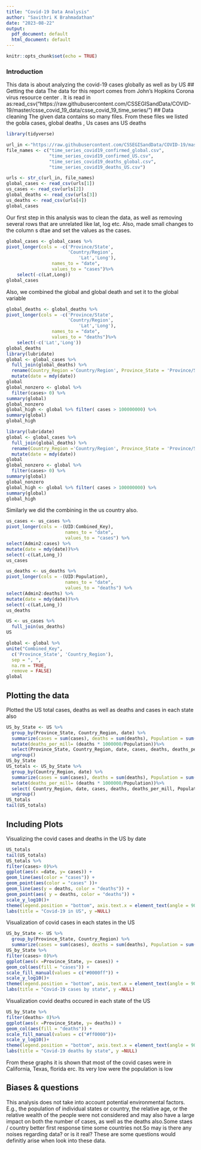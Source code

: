 ```yaml
---
title: "Covid-19 Data Analysis"
author: "Savithri K Brahmadathan"
date: "2023-08-22"
output:
  pdf_document: default
  html_document: default
---
```


```r
knitr::opts_chunk$set(echo = TRUE)
```
### Introduction
This data is about analyzing the covid-19 cases globally as well as  by US
## Getting the data
The data for this report comes from John's Hopkins Corona virus resource center . It is read in as:read_csv("https://raw.githubusercontent.com/CSSEGISandData/COVID-19/master/csse_covid_19_data/csse_covid_19_time_series/")
## Data cleaning
The given data contains so many files. From these files we listed the gobla cases, global deaths , Us cases ans US deaths
```r
library(tidyverse)

url_in <-"https://raw.githubusercontent.com/CSSEGISandData/COVID-19/master/csse_covid_19_data/csse_covid_19_time_series/"
file_names <- c("time_series_covid19_confirmed_global.csv", 
                "time_series_covid19_confirmed_US.csv",
                "time_series_covid19_deaths_global.csv", 
                "time_series_covid19_deaths_US.csv")

urls <- str_c(url_in, file_names)
global_cases <- read_csv(urls[1])
us_cases <- read_csv(urls[2])
global_deaths <- read_csv(urls[3])
us_deaths <- read_csv(urls[4])
global_cases
```
Our first step in this analysis was to clean the data, as well as removing several rows that are unrelated like lat, log etc. Also, made small changes to the column s dtae and set the values as the cases. 
```r
global_cases <- global_cases %>%
pivot_longer(cols = -c('Province/State', 
                       'Country/Region',
                           'Lat','Long'), 
                 names_to = "date",
                 values_to = "cases")%>%
    select(-c(Lat,Long))
global_cases

```
Also, we combined the global and global death and set it to the global variable
```r
global_deaths <- global_deaths %>%
pivot_longer(cols = -c('Province/State', 
                       'Country/Region',
                           'Lat','Long'), 
                 names_to = "date",
                 values_to = "deaths")%>%
    select(-c('Lat','Long'))
global_deaths
library(lubridate)
global <- global_cases %>%
  full_join(global_deaths) %>%
  rename(Country_Region ='Country/Region', Province_State = 'Province/State') %>%
  mutate(date = mdy(date))
global
global_nonzero <- global %>%
  filter(cases> 0) %>%
summary(global)
global_nonzero
global_high <- global %>% filter( cases > 100000000) %>%
summary(global)
global_high
```

```r
library(lubridate)
global <- global_cases %>%
  full_join(global_deaths) %>%
  rename(Country_Region ='Country/Region', Province_State = 'Province/State') %>%
  mutate(date = mdy(date))
global
global_nonzero <- global %>%
  filter(cases> 0) %>%
summary(global)
global_nonzero
global_high <- global %>% filter( cases > 100000000) %>%
summary(global)
global_high
``` 
Similarly we did the combining in the us country also.
```r
us_cases <- us_cases %>%
pivot_longer(cols = -(UID:Combined_Key), 
                      names_to = "date",
                      values_to = "cases") %>%
select(Admin2:cases) %>%
mutate(date = mdy(date))%>%
select(-c(Lat,Long_))
us_cases
```
```r
us_deaths <- us_deaths %>%
pivot_longer(cols = -(UID:Population), 
                      names_to = "date",
                      values_to = "deaths") %>%
select(Admin2:deaths) %>%
mutate(date = mdy(date))%>%
select(-c(Lat,Long_))
us_deaths
```
```r
US <- us_cases %>%
  full_join(us_deaths)
US

global <- global %>%
unite("Combined_Key", 
  c('Province_State', 'Country_Region'), 
  sep = ", ", 
  na.rm = TRUE,
  remove = FALSE)
global
```
## Plotting the data
Plotted the  US total cases, deaths as well as deaths and cases in each state also
```r
US_by_State <- US %>%
  group_by(Province_State, Country_Region, date) %>%
  summarize(cases = sum(cases), deaths = sum(deaths), Population = sum(Population))%>%
  mutate(deaths_per_mill= (deaths * 1000000/Population))%>%
  select(Province_State, Country_Region, date, cases, deaths, deaths_per_mill, Population)%>%
  ungroup()
US_by_State
US_totals <- US_by_State %>%
  group_by(Country_Region, date) %>%
  summarize(cases = sum(cases), deaths = sum(deaths), Population = sum(Population))%>%
  mutate(deaths_per_mill= (deaths * 1000000/Population))%>%
  select( Country_Region, date, cases, deaths, deaths_per_mill, Population)%>%
  ungroup()
US_totals
tail(US_totals)
```

## Including Plots

Visualizing the covid cases and deaths in the US by date
```r
US_totals
tail(US_totals)
US_totals %>%
filter(cases> 0)%>%
ggplot(aes(x =date, y= cases)) +
geom_line(aes(color = "cases")) +
geom_point(aes(color = "cases" ))+
geom_line(aes(y = deaths, color = "deaths")) +
geom_point(aes( y = deaths, color = "deaths")) +
scale_y_log10()+
theme(legend.position = "bottom", axis.text.x = element_text(angle = 90)) +
labs(title = "Covid-19 in US", y =NULL)
```
Visualization of covid cases in each states in the US
```r
US_by_State <- US %>%
  group_by(Province_State, Country_Region) %>%
  summarize(cases = sum(cases), deaths = sum(deaths), Population = sum(Population))
US_by_State %>%
filter(cases> 0)%>%
ggplot(aes(x =Province_State, y= cases)) +
geom_col(aes(fill = "cases")) +
scale_fill_manual(values = c("#0000ff")) +
scale_y_log10()+
theme(legend.position = "bottom", axis.text.x = element_text(angle = 90)) +
labs(title = "Covid-19 cases by state", y =NULL)
```

Visualization covid deaths occured in each state of the US
```r
US_by_State %>%
filter(deaths> 0)%>%
ggplot(aes(x =Province_State, y= deaths)) +
geom_col(aes(fill = "deaths")) +
scale_fill_manual(values = c("#ff0000"))+
scale_y_log10()+
theme(legend.position = "bottom", axis.text.x = element_text(angle = 90)) +
labs(title = "Covid-19 deaths by state", y =NULL)
```

From these graphs it is shown that most of the covid cases were in California, Texas, florida erc. Its very low were the population is low

## Biases & questions
This analysis does not take into account potential environmental factors. E.g., the population of individual states or country, the relative age, or the relative wealth of the people  were not considered and may also have a large impact on both the number of cases, as well as the deaths also.Some staes / country better first response time some countries not.So may is there any noises regarding data? or is it real? These are some questions would definitly arise when look into these data.